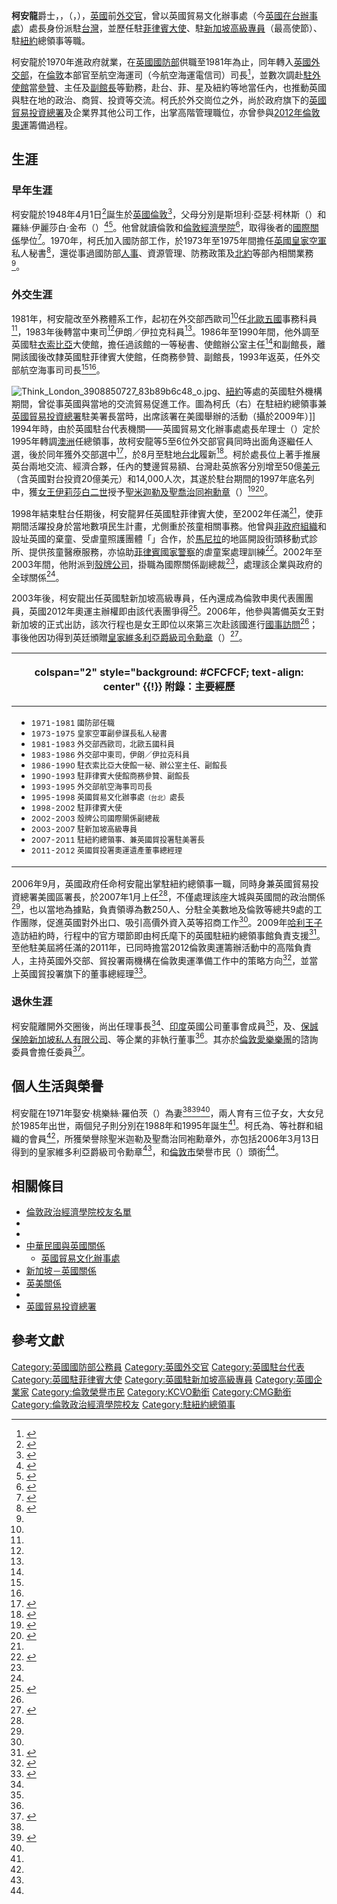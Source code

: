 {{noteTA
|G1 = PoliticiansUK
|G2=Country 
|G3=地名
|1=zh-cn:哈里王子;zh-tw:哈利王子;zh-hk:哈里王子;
|2=zh:伊利沙伯二世; zh-hk:伊利沙伯二世; zh-cn:伊丽莎白二世; zh-tw:伊莉莎白二世;
|3=zh:托马斯;zh-hans:托马斯;zh-hant:湯瑪斯;zh-cn:托马斯;zh-tw:湯瑪斯;zh-hk:湯瑪斯;zh-sg:托马斯;zh-mo:湯瑪斯;
|4=zh-cn:斯蒂芬·斯皮尔伯格;zh-hk:史提芬·史匹堡;zh-tw:史蒂芬·史匹柏;
|5=zh-cn:拯救儿童基金会; zh-tw:拯救兒童基金會; zh-hk:救助兒童會; 
|6=zh-hans:马里波恩; zh-hant:馬里波恩;
|7 = zh-cn:英联邦; zh-tw:大英國協; zh-hk:英聯邦; zh-sg:共和联邦;
}}
{{Infobox Officeholder
|name   = 柯安龍爵士<br />{{lang|en|Sir Alan Collins}}</small>
|image = (cropped) Sir Alan Collins 2864721408 cf3c60c2d2 o.jpg
|nationality = {{UK}}
|caption=柯安龍，駐紐約總領事任內（攝於2008年）
|country = 
| office1        = [[英國在台辦事處|英國貿易文化辦事處]]處長 
| term_start1    = 1995
| term_end1      = 1998
| deputy1        = 
| predecessor1 = 
| successor1 = 
| office2 = 英國駐[[菲律賓|菲律賓]][[大使|大使]]
| term_start2    = 1998年
| term_end2      = 2002年
| office3 = 英國駐[[新加坡|新加坡]][[高級專員|高級專員]]
| term_start3    = 2003年
| term_end3      = 2007年
| office4 = 英國駐[[紐約|紐約]]總領事
| term_start4    = 2007年
| term_end4      = 2011年
|monarch =
|predecessor = 
|successor = 
|birth_date = {{Birth_date_and _age|1948|4|1}}
|birth_place = {{UK}}[[倫敦|倫敦]]
|profession = [[外交官|外交官]]
|religion = 
|配偶 = 安·桃樂絲·羅伯茨
| children = 1女2子
| 學歷 = [[倫敦政治經濟學院|倫敦經濟學院]]（[[國際關係|國際關係]]學位）
|獲獎=[[皇家維多利亞爵級司令勳章|皇家維多利亞爵級司令勳章]]（{{lang|en|KCVO}}）<br>[[聖米迦勒及聖喬治同袍勳章|聖米迦勒及聖喬治同袍勳章]]（{{lang|en|CMG}}）
}}

'''柯安龍'''爵士，{{Post-nominals|post-noms=[[皇家維多利亞爵級司令勳章|KCVO]]}}，{{Post-nominals|post-noms=[[聖米迦勒及聖喬治同袍勳章|CMG]]}}（{{lang-en|Sir Alan Stanley Collins}}，{{bd|1948年|4月1日||}}），[[英國|英國]]前[[外交官|外交官]]，曾以英國貿易文化辦事處（今[[英國在台辦事處|英國在台辦事處]]）處長身份派駐[[台灣|台灣]]，並歷任駐[[菲律賓|菲律賓]][[大使|大使]]、駐[[新加坡|新加坡]][[高級專員|高級專員]]（最高使節）、駐[[紐約|紐約]]總領事等職。

柯安龍於1970年進政府就業，在[[英國國防部|英國國防部]]供職至1981年為止，同年轉入[[英國外交部|英國外交部]]，在[[倫敦|倫敦]]本部官至航空海運司（今航空海運電信司）司長<ref name="British Diplomats Directory">{{Citation|archiveurl=https://web.archive.org/web/20160304104239/http://www.gulabin.com/britishdiplomatsdirectory/pdf/britishdiplomatsdirectory.pdf |url=http://www.gulabin.com/britishdiplomatsdirectory/pdf/britishdiplomatsdirectory.pdf |script-title=en:British Diplomats Directory |archivedate=2016-03-04 |publisher={{lang|en|[[英國外交部|FCO]] Historians}} |author={{lang|en|Colin Mackie}} |language=en |date=2016 |deadurl=yes }}</ref>{{rp|p978}}，並數次調赴[[英國駐外機構列表|駐外使館]]當[[參贊|參贊]]、主任及[[使領館副館長|副館長]]等勤務，赴台、菲、星及紐約等地當{{Link-en|使領館館長|Head of mission|外館館長}}任內，也推動英國與駐在地的政治、商貿、投資等交流。柯氏於外交崗位之外，尚於政府旗下的[[英國貿易投資總署|英國貿易投資總署]]及企業界其他公司工作，出掌高階管理職位，亦曾參與[[2012年倫敦奧運|2012年倫敦奧運]]籌備過程。

==生涯==
=== 早年生涯 ===
柯安龍於1948年4月1日<ref name="Government News">{{Cite web|language=en |archiveurl=https://web.archive.org/web/20160707004858/http://www.gov-news.org/gov/uk/news/change_her_majesty39s_british_consul_general/60831.html |archivedate=2016-07-07 |url=http://www.gov-news.org/gov/uk/news/change_her_majesty39s_british_consul_general/60831.html |script-title=en:Change of Her Majesty's British Consul-General in New York |publisher={{lang|en|Government News}} |accessdate=2016-07-07 |date=2006-09-29 |deadurl=yes }}</ref>誕生於[[英國|英國]][[倫敦|倫敦]]<ref>{{Cite web|language=en|url=https://www.freebmd.org.uk/cgi/information.pl?r=196332579:8366&d=bmd_1467658377 |script-title=en:Collins, Alan S. |publisher={{lang|en|{{Link-en|FreeBMD|FreeBMD}} }} |accessdate=2016-07-10}}</ref>，父母分別是斯坦利·亞瑟·柯林斯（{{lang|en|Stanley Arthur Collins}}）和羅絲·伊麗莎白·金布（{{lang|en|Rose Elizabeth Gimble}}）<ref name="whouk">{{Cite book |language=en |chapter={{lang|en|COLLINS, Sir Alan (Stanley)}} |script-title=en:Who's Who 2013' |location={{lang|en|London}}|publisher={{lang|en|A. & C. Black}} |date=2012 |page=p. 470}}</ref><ref name="Who">{{Cite book |author={{lang|en|Kar Tiang Low}} |script-title=en:Who's Who in Singapore |date=2006 |publisher={{lang|en|Who's Who Publishing Company}} |isbn= 9789814062022 |language=en|page=p. 604}}</ref>。他曾就讀倫敦{{Link-en|河岸學校|Strand School}}和[[倫敦政治經濟學院|倫敦經濟學院]]<ref name="ICICI">{{Cite web|language=en |archiveurl=https://web.archive.org/web/20160401220000/http://www.icicibank.co.uk/personal/aboutUs/board-members.page |archivedate=2016-04-01 |url=http://www.icicibank.co.uk/personal/aboutUs/board-members.page |publisher={{lang|en|{{Link-en|ICICI銀行|ICICI Bank|ICICI Bank}} |deadurl=yes }} |script-title=en:Board Members |accessdate=2016-07-07}}</ref>，取得後者的[[國際關係|國際關係]]學位<ref name="Amlin">{{Cite web|script-title=en:Sir Alan Collins appointed to the Amlin plc Board |date=2011-09-29 |accessdate=2016-07-07 |url=http://www.amlin.com/media/press-releases/2011/2011-09-29.aspx |archiveurl=https://web.archive.org/web/20160707163404/http://www.amlin.com/media/press-releases/2011/2011-09-29.aspx |archivedate=2016-07-07 |publisher={{lang|en|{{Link-en|阿姆林保險公司|Amlin|Amlin}} |deadurl=yes }} |language=en }}</ref>。1970年，柯氏加入國防部工作，於1973年至1975年間擔任[[英國皇家空軍|英國皇家空軍]]{{Link-en|英國皇家空軍副參謀長|Vice-Chief of the Air Staff (United Kingdom)|副參謀長}}私人秘書<ref name="新加坡">{{Cite web|language=en |archiveurl=https://web.archive.org/web/20160610144502/http://www.nas.gov.sg/archivesonline/speeches/view-html?filename=2003012802.htm |archivedate=2016-06-10 |url=http://www.nas.gov.sg/archivesonline/speeches/view-html?filename=2003012802.htm |script-title=en:Ministry of Foreign Affairs Press Statement |publisher={{lang|en|Singapore Government Press Release}} |accessdate=2016-07-07 |date=2003 |deadurl=yes }}</ref>，還從事過國防部[[人事|人事]]、資源管理、防務政策及[[北約|北約]]等部內相關業務<ref name="Government News"/>。

=== 外交生涯 ===
1981年，柯安龍改至外務體系工作，起初在外交部西歐司<ref name="新加坡"/>任[[北歐五國|北歐五國]]事務科員<ref name="Government News"/>，1983年後轉當中東司<ref name="新加坡"/>伊朗／伊拉克科員<ref name="Government News"/>。1986年至1990年間，他外調至英國駐[[衣索比亞|衣索比亞]]大使館，擔任過該館的一等秘書、使館辦公室主任<ref name="新加坡"/>和副館長，離開該國後改隸英國駐菲律賓大使館，任商務參贊、副館長，1993年返英，任外交部航空海事司司長<ref name="Government News"/><ref name="British Diplomats Directory"/>{{rp|p978}}。

[[File:Think_London_3908850727_83b89b6c48_o.jpg|thumb]]、[[紐約|紐約]]等處的英國駐外機構期間，曾從事英國與當地的交流貿易促進工作。圖為柯氏（右）在駐紐約總領事兼[[英國貿易投資總署|英國貿易投資總署]]駐美署長當時，出席該署在美國舉辦的活動（攝於2009年）]]
1994年時，由於英國駐台代表機關——英國貿易文化辦事處處長牟理士（{{lang|en|Philip Morrice}}）定於1995年轉調[[澳洲|澳洲]]任總領事，故柯安龍等5至6位外交部官員同時出面角逐繼任人選，後於同年獲外交部選中<ref name="聯合報9503">{{Cite news |language=zh-tw |title=英駐華代表下月易人 牟理士調識 外交部司長柯林斯接任 |publisher=[[聯合報|聯合報]] |author=1995-03-26 |author=鍾雲蘭 |page=第2版}}</ref>，於8月至駐地[[台北|台北]]履新<ref name="聯合報9508">{{Cite news |language=zh-tw |title=【焦點人物】 英國新任駐華代表 六日抵台履新 柯安龍：推廣經貿交流 與兩岸情勢無關 |publisher=[[聯合報|聯合報]] |author=1995-08-03 |author=鍾雲蘭 |page=第4版}}</ref>。柯於處長位上著手推展英台兩地交流、經濟合夥，任內的雙邊貿易額、台灣赴英旅客分別增至50億[[美元|美元]]（含英國對台投資20億美元）和14,000人次，其遂於駐台期間的1997年底名列{{Link-en|英國1998年元旦授勳名單|1998 New Year Honours|1998年度英國元旦授勳名單}}中，獲[[英國女王|女王]][[伊莉莎白二世|伊莉莎白二世]]授予[[聖米迦勒及聖喬治同袍勳章|聖米迦勒及聖喬治同袍勳章]]（{{lang|en|CMG}}）<ref name="經濟日報">{{Cite news |language=zh-tw |title=致力推動中英雙邊貿易投資 英國貿易文化台北辦事處處長 柯安龍獨領C.M.G.獎 |publisher=[[經濟日報_(台灣)|經濟日報]] |date=1998-02-02  |page=第32版}}</ref><ref>{{Citation |publisher={{lang|en|[[倫敦憲報|The Gazette]]}} |script-title=en:Supplement to The London Gazette |id=Number 54993|page=p. 3 |date=1997-12-30|language=en}}</ref>。

1998年結束駐台任期後，柯安龍昇任英國駐菲律賓大使，至2002年任滿<ref name="British Diplomats Directory"/>{{rp|p108}}，使菲期間活躍投身於當地數項民生計畫，尤側重於孩童相關事務。他曾與[[非政府組織|非政府組織]]和設址英國的棄童、受虐童照護團體「{{Link-en|救助兒童會|Save the Children}}」合作，於[[馬尼拉|馬尼拉]]的{{Link-en|馬拉特 (馬尼拉)|Malate, Manila|馬拉特}}地區開設街頭移動式診所、提供孩童醫療服務，亦協助[[菲律賓國家警察|菲律賓國家警察]]的虐童案處理訓練<ref>{{Cite news |language=en |script-title=en:Her Majesty's Man in Manila |author={{lang|en|Diaz, Natalia F.}}  |journal={{lang|en|Sunday Inquirer Magazine}} |date=2002-03-24}}</ref>。2002年至2003年間，他附派到[[殼牌公司|殼牌公司]]，掛職為國際關係副總裁<ref name="Government News"/>，處理該企業與政府的全球關係<ref name="ICICI"/>。

2003年後，柯安龍出任英國駐新加坡高級專員，任內還成為倫敦申奧代表團團員，英國2012年奧運主辦權即由該代表團爭得<ref name="Retail">{{Cite news|archiveurl=https://web.archive.org/web/20160707140140/http://www.retailtimes.co.uk/commonwealth-business-council-appoints-new-director-general/ |archivedate=2016-07-07 |url=http://www.retailtimes.co.uk/commonwealth-business-council-appoints-new-director-general/ |date=2012-02-01 |script-title=en:Commonwealth Business Council appoints new director general |publisher={{lang|en|The Retail Times}} |author={{lang|en|Briggs, Fiona}} |language=en |deadurl=yes }}</ref>。2006年，他參與籌備英女王對新加坡的正式出訪，該次行程也是女王即位以來第三次赴該國進行[[國事訪問|國事訪問]]<ref name="ICICI"/>；事後他因功得到英廷頒贈[[皇家維多利亞爵級司令勳章|皇家維多利亞爵級司令勳章]]（{{lang|en|KCVO}}）<ref name="KCVO">{{Cite web|language=en |archiveurl=https://web.archive.org/web/20160610140543/https://www.thegazette.co.uk/notice/L-57953-1101 |archivedate=2016-06-10 |url=https://www.thegazette.co.uk/notice/L-57953-1101 |publisher={{lang|en|[[倫敦憲報|The Gazette: Official Public Record]]}} |date=2006-04-11 |script-title=en:Honours and Awards |deadurl=yes }}</ref>。

{| class="infobox bordered" style="width: 25em; font-size: 90%; text-align: left; float:right;" cellpadding="3"
|-
! colspan="2" style="background: #CFCFCF; text-align: center" {{!}} 附錄：主要經歷
|-
| colspan="2" style="font-size: 90%" |<div style="text-align: left">
*<small>1971-1981 國防部任職</small>
*<small>1973-1975 皇家空軍副參謀長私人秘書</small>
*<small>1981-1983 外交部西歐司，北歐五國科員</small>
*<small>1983-1986 外交部中東司，伊朗／伊拉克科員</small>
*<small>1986-1990 駐衣索比亞大使館一秘、辦公室主任、副館長</small>
*<small>1990-1993 駐菲律賓大使館商務參贊、副館長</small>
*<small>1993-1995 外交部航空海事司司長</small>
*<small>1995-1998 英國貿易文化辦事處<small>（台北）</small>處長</small>
*<small>1998-2002 駐菲律賓大使</small>
*<small>2002-2003 殼牌公司國際關係副總裁</small>
*<small>2003-2007 駐新加坡高級專員</small>
*<small>2007-2011 駐紐約總領事、兼英國貿投署駐美署長</small>
*<small>2011-2012 英國貿投署奧運遺產董事總經理</small>
|}
2006年9月，英國政府任命柯安龍出掌駐紐約總領事一職，同時身兼英國貿易投資總署美國區署長，於2007年1月上任<ref name="Government News"/>，不僅處理該座大城與英國間的政治關係<ref name="ICICI"/>，也以當地為據點，負責領導為數250人、分駐全美數地及倫敦等總共9處的工作團隊，促進英國對外出口、吸引高價外資入英等招商工作<ref name="Retail"/>。2009年[[哈利王子|哈利王子]]造訪紐約時，行程中的官方環節即由柯氏麾下的英國駐紐約總領事館負責支援<ref>{{Cite web|archiveurl=https://web.archive.org/web/20160707104230/https://www.royal.uk/prince-harry-visit-new-york-city-0 |archivedate=2016-07-07 |url=https://www.royal.uk/prince-harry-visit-new-york-city-0 |language=en |script-title=en:Prince Harry to visit New York City |publisher={{lang|en|[[英國王室|The Royal Family]]}} |date=2009-05-13 |accessdate=2016-07-07 |deadurl=yes }}</ref>。至他駐美屆將任滿的2011年，已同時擔當2012倫敦奧運籌辦活動中的高階負責人，主持英國外交部、貿投署兩機構在倫敦奧運準備工作中的策略方向<ref>{{Cite book |script-title=en:FCO public diplomacy: the Olympics and Paralympic Games 2012, second report of session 2010-11, report, together with formal minutes, oral and written evidence |language=en |isbn=9780215556295 |publisher={{lang|en|The Stationery Office}} |author={{lang|en|Great Britain: Parliament: House of Commons: Foreign Affairs Committee}} |page=Ev 23 |date=2011-02-06}}</ref>，並當上英國貿投署旗下的{{Link-en|倫敦奧運遺產開發公司|London Legacy Development Corporation|奧運遺產}}董事總經理<ref>{{Cite book |script-title=en:Activism and the Olympics: Dissent at the Games in Vancouver and London |language=en |isbn= 9780813562032 |publisher={{lang|en|Rutgers University Press}} |author={{lang|en|Boykoff, Jules}} |page=p. 21 |date=2014}}</ref>。

=== 退休生涯 ===
柯安龍離開外交圈後，尚出任{{Link-en|大英國協商業理事會|Commonwealth Business Council}}理事長<ref name="Retail"/>、[[印度|印度]]{{Link-en|ICICI銀行|ICICI Bank}}英國公司董事會成員<ref name="Retail"/>，及{{Link-en|阿姆林保險|Amlin}}、[[英國保誠|保誠保險新加坡私人有限公司]]、{{Link-en|美國摩根投資信託|JPMorgan American Investment Trust}}等企業的非執行董事<ref name="Amlin"/>。其亦於[[倫敦愛樂樂團|倫敦愛樂樂團]]的諮詢委員會擔任委員<ref name="愛樂">{{Cite web|script-title=en:Advisory Council |publisher={{lang|en|[[倫敦愛樂樂團|London Philharmonic Orchestra]]}} |url=https://www.lpo.org.uk/about/advisory-council.html |archiveurl=https://web.archive.org/web/20160408054858/http://www.lpo.org.uk/about/advisory-council.html |archivedate=2016-04-08 |language=en |deadurl=yes }}</ref>。

==個人生活與榮譽==
柯安龍在1971年娶安·桃樂絲·羅伯茨（{{lang|en|Ann Dorothy Roberts}}）為妻<ref name=whouk/><ref name="八十四年">{{Cite book |language=zh-hant |title=中華民國八十四年外交年鑑 |publisher=[[中華民國外交部|外交部]]外交年鑑編輯委員會 |year=1995 |isbn=957-09-1037-2 |page=頁920 }}</ref><ref name="新加坡"/>，兩人育有三位子女，大女兒於1985年出世，兩個兒子則分別在1988年和1995年誕生<ref name="Government News"/>。柯氏為{{Link-en|馬里波恩板球俱樂部|Marylebone Cricket Club}}、{{Link-en|皇家大英國協學會|Royal Commonwealth Society}}等社群和組織的會員<ref name="ICICI"/>，所獲榮譽除聖米迦勒及聖喬治同袍勳章外，亦包括2006年3月13日得到的皇家維多利亞爵級司令勳章<ref name=KCVO/>，和[[倫敦市|倫敦市]]榮譽市民（{{lang|en|Freeman of the City of London}}）頭銜<ref name="ICICI"/>。

==相關條目==
{{commonscat|Alan Stanley Collins}}
{{portal box|人物|英國|國際關係}}
*[[倫敦政治經濟學院校友名單|倫敦政治經濟學院校友名單]]
*{{Link-en|倫敦市榮譽自由市民列表|List of Honorary Freemen of the City of London}}
*{{Link-en|英國1998年元旦授勳名單|1998 New Year Honours}}
*[[中華民國與英國關係|中華民國與英國關係]]
**[[英國在台辦事處|英國貿易文化辦事處]]
*[[新加坡－英國關係|新加坡－英國關係]]
*[[英美關係|英美關係]]
*{{Link-en|菲英關係|Philippines–United Kingdom relations}}
*[[英國貿易投資總署|英國貿易投資總署]]

== 參考文獻 ==
{{Reflist|2}}

{{s-start}}
{{s-dip}}
{{succession box
|before = {{Link-en|約翰·休斯 (英國外交官)|John Hughes (British diplomat)|約翰·休斯}}
|after = 羅賓·基利
|title = [[英國外交部|英國外交部]]航空海事司司長
|years =1993年－1995年
}}
{{succession box
|before = [[牟理士|牟理士]]
|after = [[寇大偉|寇大偉]]
|title = [[英國在台辦事處|英國貿易文化辦事處]]處長
|years =1995年－1998年
}}
{{succession box
|before = {{Link-de|阿德里安·查爾斯·索普|Adrian Charles Thorpe|阿德里安·索普}}
|after = {{Link-de|保羅·史蒂芬·迪蒙|Paul Stephen Dimond|保羅·迪蒙}}
|title = 英國駐菲律賓大使
|years =1998年－2002年
}}
{{succession box
|before =  史蒂芬·布朗<!--Stephen Brown-->
|after = {{Link-en|保羅·馬登 (外交官)|Paul Madden (diplomat)|保羅·馬登}}
|title = 英國駐新加坡高級專員
|years =2003年－2007年
}}
{{succession box
|before = 菲利浦·湯瑪斯<!--Philip L. Thomas-->
|after = {{Link-en|丹尼.洛佩茲 (英國外交官)|Danny Lopez (consul)|丹尼.洛佩茲}}
|title = 英國駐紐約總領事
|years =2007年－2011年
}}
{{s-end}}

{{英國在台辦事處代表}}
{{DEFAULTSORT:Collins, Alan Stanley}}

[[Category:英國國防部公務員|Category:英國國防部公務員]]
[[Category:英國外交官|Category:英國外交官]]
[[Category:英國駐台代表|Category:英國駐台代表]]
[[Category:英國駐菲律賓大使|Category:英國駐菲律賓大使]]
[[Category:英國駐新加坡高級專員|Category:英國駐新加坡高級專員]]
[[Category:英國企業家|Category:英國企業家]]
[[Category:倫敦榮譽市民|Category:倫敦榮譽市民]]
[[Category:KCVO勳銜|Category:KCVO勳銜]]
[[Category:CMG勳銜|Category:CMG勳銜]]
[[Category:倫敦政治經濟學院校友|Category:倫敦政治經濟學院校友]]
[[Category:駐紐約總領事|Category:駐紐約總領事]]